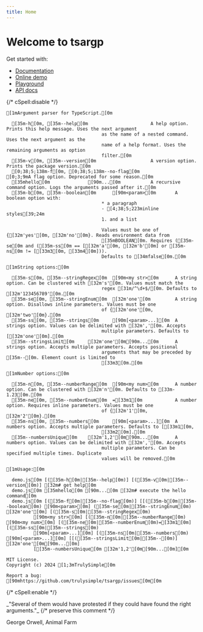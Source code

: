 ```yaml
---
title: Home
---
```



# Welcome to tsargp

Get started with:

- [Documentation](docs)
- [Online demo](demo.mdx)
- [Playground](play.mdx)
- [API docs](api/index.html)

{/* cSpell:disable */}

```ansi
[1mArgument parser for TypeScript.[0m

  [35m-h[0m, [35m--help[0m                       A help option. Prints this help message. Uses the next argument
                                   as the name of a nested command. Uses the next argument as the
                                   name of a help format. Uses the remaining arguments as option
                                   filter.[0m
  [35m-v[0m, [35m--version[0m                    A version option. Prints the package version.[0m
  [0;38;5;138m-f[0m, [0;38;5;138m--no-flag[0m                    [0;3;9mA flag option. Deprecated for some reason.[0m
  [35mhello[0m              [90m...[0m           A recursive command option. Logs the arguments passed after it.[0m
  [35m-b[0m, [35m--boolean[0m      [90m<param>[0m       A boolean option with:
                                   * a paragraph
                                   - [4;38;5;223minline styles[39;24m
                                   1. and a list

                                   Values must be one of {[32m'yes'[0m, [32m'no'[0m}. Reads environment data from
                                   [35mBOOLEAN[0m. Requires ([35m-se[0m and ([35m-ss[0m == [[32m'a'[0m, [32m'b'[0m] or [35m-ns[0m != [[33m3[0m, [33m4[0m])).
                                   Defaults to [34mfalse[0m.[0m

[1mString options:[0m

  [35m-s[0m, [35m--stringRegex[0m  [90m<my str>[0m      A string option. Can be clustered with [32m's'[0m. Values must match the
                                   regex [31m/^\d+$/[0m. Defaults to [32m'123456789'[0m.[0m
  [35m-se[0m, [35m--stringEnum[0m  [32m'one'[0m         A string option. Disallows inline parameters. Values must be one
                                   of {[32m'one'[0m, [32m'two'[0m}.[0m
  [35m-ss[0m, [35m--strings[0m     [90m[<param>...][0m  A strings option. Values can be delimited with [32m','[0m. Accepts
                                   multiple parameters. Defaults to [[32m'one'[0m].[0m
  [35m--stringsLimit[0m     [32m'one'[0m[90m...[0m      A strings option. Accepts multiple parameters. Accepts positional
                                   arguments that may be preceded by [35m--[0m. Element count is limited to
                                   [33m3[0m.[0m

[1mNumber options:[0m

  [35m-n[0m, [35m--numberRange[0m  [90m<my num>[0m      A number option. Can be clustered with [32m'n'[0m. Defaults to [33m-1.23[0m.[0m
  [35m-ne[0m, [35m--numberEnum[0m  =[33m1[0m            A number option. Requires inline parameters. Values must be one
                                   of {[32m'1'[0m, [32m'2'[0m}.[0m
  [35m-ns[0m, [35m--numbers[0m     [90m[<param>...][0m  A numbers option. Accepts multiple parameters. Defaults to [[33m1[0m,
                                   [33m2[0m].[0m
  [35m--numbersUnique[0m    [32m'1,2'[0m[90m...[0m      A numbers option. Values can be delimited with [32m','[0m. Accepts
                                   multiple parameters. Can be specified multiple times. Duplicate
                                   values will be removed.[0m

[1mUsage:[0m

  demo.js[0m [([35m-h[0m|[35m--help[0m)] [([35m-v[0m|[35m--version[0m)] [32m# get help[0m
  demo.js[0m [35mhello[0m [90m...[0m [32m# execute the hello command[0m
  demo.js[0m [([35m-f[0m|[35m--no-flag[0m)] [[([35m-b[0m|[35m--boolean[0m) [90m<param>[0m] ([35m-se[0m|[35m--stringEnum[0m) [32m'one'[0m] [([35m-s[0m|[35m--stringRegex[0m)
          [90m<my str>[0m] [([35m-n[0m|[35m--numberRange[0m) [90m<my num>[0m] [([35m-ne[0m|[35m--numberEnum[0m)=[33m1[0m] [([35m-ss[0m|[35m--strings[0m)
          [90m[<param>...][0m] [([35m-ns[0m|[35m--numbers[0m) [90m[<param>...][0m] [[([35m--stringsLimit[0m|[35m--[0m)] [32m'one'[0m[90m...[0m]
          [[35m--numbersUnique[0m [32m'1,2'[0m[90m...[0m][0m

MIT License.
Copyright (c) 2024 [1;3mTrulySimple[0m

Report a bug: [90mhttps://github.com/trulysimple/tsargp/issues[0m[0m
```

{/* cSpell:enable */}

<Callout type="x">
  _"Several of them would have protested if they could have found the right arguments."_
  {/* preserve this comment */}
  <p style={{ textAlign: 'right' }}>George Orwell, Animal Farm</p>
</Callout>
